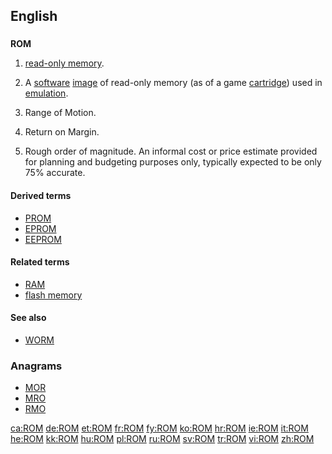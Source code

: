 {{also|rom|Rom|Rom.|rơm|Róm|room}}
==English==
{{wikipedia}}
==={{acronym-old|en}}===
'''ROM'''

# {{context|electronics|computing}} [[read-only memory]].
# {{context|video games}} A [[software]] [[image]] of read-only memory (as of a game [[cartridge]]) used in [[emulation]].
# {{context|medical}} Range of Motion.
# {{context|finance}} Return on Margin.
# {{context|estimating and purchasing}} Rough order of magnitude. An informal cost or price estimate provided for planning and budgeting purposes only, typically expected to be only 75% accurate.  

====Derived terms====
* [[PROM]]
* [[EPROM]]
* [[EEPROM]]

====Related terms====
* [[RAM]]
* [[flash memory]]

====See also====
* [[WORM]]

===Anagrams===
* [[MOR#English|MOR]] 
* [[MRO#English|MRO]]
* [[RMO#English|RMO]]

[[ca:ROM]]
[[de:ROM]]
[[et:ROM]]
[[fr:ROM]]
[[fy:ROM]]
[[ko:ROM]]
[[hr:ROM]]
[[ie:ROM]]
[[it:ROM]]
[[he:ROM]]
[[kk:ROM]]
[[hu:ROM]]
[[pl:ROM]]
[[ru:ROM]]
[[sv:ROM]]
[[tr:ROM]]
[[vi:ROM]]
[[zh:ROM]]